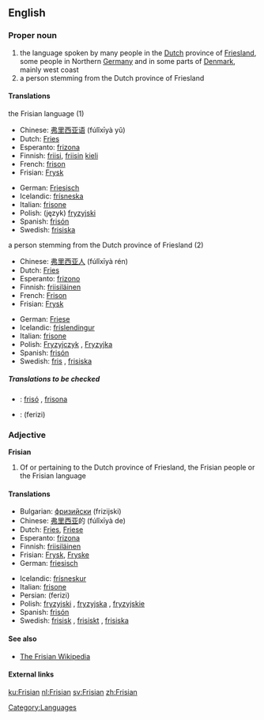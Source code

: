 ==English==

===Proper noun===
{{wikipedia}}
{{en-proper noun}}

# the language spoken by many people in the [[Dutch]] province of [[Friesland]], some people in Northern [[Germany]] and in some parts of [[Denmark]], mainly west coast
# a person stemming from the Dutch province of Friesland

====Translations====
;the Frisian language (1)
{{top}}
*Chinese: [[弗里西亚语]] (fúlǐxīyà yǔ)
*Dutch: [[Fries]] {{n}}
*Esperanto: [[frizona]]
*Finnish: [[friisi]], [[friisi|friisin]] [[kieli]]
*French: [[frison]] {{m}}
*Frisian: [[Frysk]] {{n}}
{{mid}}
*German: [[Friesisch]] {{n}}
*Icelandic: [[frísneska]] {{f}}
*Italian: [[frisone]] {{m}}
*Polish: (język) [[fryzyjski]] {{m}}
*Spanish: [[frisón]] {{m}}
*Swedish: [[frisiska]] {{c}}
{{bottom}}

;a person stemming from the Dutch province of Friesland (2)
{{top}}
*Chinese: [[弗里西亚人]] (fúlǐxīyà rén)
*Dutch: [[Fries]] {{m}}
*Esperanto: [[frizono]]
*Finnish: [[friisiläinen]]
*French: [[Frison]] {{m}}
*Frisian: [[Frysk]] {{m}}
{{mid}}
*German: [[Friese]] {{m}}
*Icelandic: [[fríslendingur]] {{m}}
*Italian: [[frisone]] {{m}}
*Polish: [[Fryzyjczyk]] {{m}}, [[Fryzyjka]] {{f}}
*Spanish: [[frisón]] {{m}}
*Swedish: [[fris]] {{m}}, [[frisiska]] {{f}}
{{bottom}}

=====Translations to be checked=====
{{checktrans}}
{{top}}
*{{ttbc|Catalan}}: [[frisó]] {{m}}, [[frisona]] {{f}}
{{mid}}
*{{ttbc|Persian}}: {{FAchar|[[فریزی]]}} (ferizi)
{{bottom}}

===Adjective===
'''Frisian'''

#Of or pertaining to the Dutch province of Friesland, the Frisian people or the Frisian language

====Translations====
{{top}}
*Bulgarian: [[фризийски]] (frizijski) {{m}}
*Chinese: [[弗里西亚]]的 (fúlǐxīyà de)
*Dutch: [[Fries]], [[Friese]]
*Esperanto: [[frizona]]
*Finnish: [[friisiläinen]]
*Frisian: [[Frysk]], [[Fryske]]
*German: [[friesisch]]
{{mid}}
*Icelandic: [[frísneskur]]
*Italian: [[frisone]]
*Persian: {{FAchar|[[فریزی]]}} (ferizi)
*Polish: [[fryzyjski]] {{m}}, [[fryzyjska]] {{f}}, [[fryzyjskie]] {{n}}
*Spanish: [[frisón]]
*Swedish: [[frisisk]] {{c}}, [[frisiskt]] {{n}}, [[frisiska]] {{p}}
{{bottom}}

====See also====
{{interwiktionary|code=fy}}
* [http://fy.wikipedia.org/wiki/Haadside The Frisian Wikipedia]

====External links====
{{ethnologue|lang=Northern Frisian|code=frr}}
{{ethnologue|lang=Western Frisian|code=fri}}

[[Category:Languages]]

[[ku:Frisian]]
[[nl:Frisian]]
[[sv:Frisian]]
[[zh:Frisian]]